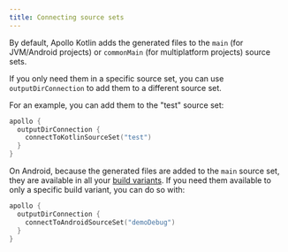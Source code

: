 ```yaml
---
title: Connecting source sets
---
```


By default, Apollo Kotlin adds the generated files to the `main` (for JVM/Android projects) or `commonMain` (for multiplatform projects) source sets. 

If you only need them in a specific source set, you can use `outputDirConnection` to add them to a different source set.

For an example, you can add them to the "test" source set:

```kotlin
apollo {
  outputDirConnection {
    connectToKotlinSourceSet("test")
  }
}
```

On Android, because the generated files are added to the `main` source set, they are available in all your [build variants](https://developer.android.com/studio/build/build-variants#build-types). If you need them available to only a specific build variant, you can do so with:

```kotlin
apollo {
  outputDirConnection {
    connectToAndroidSourceSet("demoDebug")
  }
}
```

